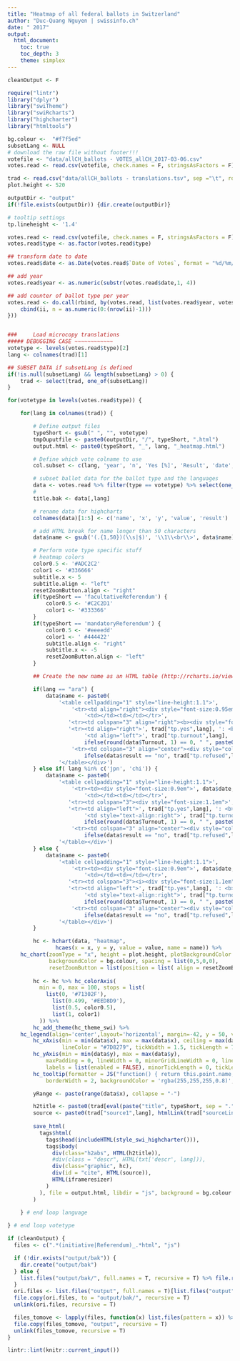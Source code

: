 ```yaml
---
title: "Heatmap of all federal ballots in Switzerland"
author: "Duc-Quang Nguyen | swissinfo.ch"
date: " 2017"
output: 
  html_document:
    toc: true
    toc_depth: 3
    theme: simplex
---
```


```r
cleanOutput <- F

require("lintr")
library("dplyr")
library("swiTheme")
library("swiRcharts")
library("highcharter")
library("htmltools")

bg.colour <-  "#f7f5ed"
subsetLang <- NULL
# download the raw file without footer!!!
votefile <- "data/allCH_ballots - VOTES_allCH_2017-03-06.csv"
votes.read <- read.csv(votefile, check.names = F, stringsAsFactors = F)

trad <- read.csv("data/allCH_ballots - translations.tsv", sep ="\t", row.names = 1, stringsAsFactors = F)
plot.height <- 520

outputDir <- "output"
if(!file.exists(outputDir)) {dir.create(outputDir)}

# tooltip settings
tp.lineheight <- '1.4'

```

```r
votes.read <- read.csv(votefile, check.names = F, stringsAsFactors = F)
votes.read$type <- as.factor(votes.read$type)

## transform date to date
votes.read$date <- as.Date(votes.read$`Date of Votes`, format = "%d/%m/%Y")

## add year
votes.read$year <- as.numeric(substr(votes.read$date,1, 4))

## add counter of ballot type per year
votes.read <- do.call(rbind, by(votes.read, list(votes.read$year, votes.read$type), function(ii) {
	cbind(ii, n = as.numeric(0:(nrow(ii)-1)))
}))


###		Load microcopy translations
##### DEBUGGING CASE ~~~~~~~~~~~~
votetype <- levels(votes.read$type)[2]
lang <- colnames(trad)[1]

## SUBSET DATA if subsetLang is defined
if(!is.null(subsetLang) && length(subsetLang) > 0) {
	trad <- select(trad, one_of(subsetLang))
}

```


```r
for(votetype in levels(votes.read$type)) {

	for(lang in colnames(trad)) {

		# Define output files
		typeShort <- gsub(" ", "", votetype)
		tmpOuputfile <- paste0(outputDir, "/", typeShort, ".html")
		output.html <- paste0(typeShort, "_", lang, "_heatmap.html")

		# Define which vote colname to use
		col.subset <- c(lang, 'year', 'n', 'Yes [%]', 'Result', 'date', 'Turnout' )

		# subset ballot data for the ballot type and the languages
		data <- votes.read %>% filter(type == votetype) %>% select(one_of(col.subset))
		#
		title.bak <- data[,lang]

		# rename data for highcharts
		colnames(data)[1:5] <- c('name', 'x', 'y', 'value', 'result')

		# add HTML break for name longer than 50 characters
		data$name <- gsub('(.{1,50})(\\s|$)', '\\1\\<br\\>', data$name)

		# Perform vote type specific stuff
		# heatmap colors
		color0.5 <- '#ADC2C2'
		color1 <- '#336666'
		subtitle.x <- 5
		subtitle.align <- "left"
		resetZoomButton.align <- "right"
		if(typeShort == 'facultativeReferendum') {
			color0.5 <- '#C2C2D1'
			color1 <- '#333366'
		}
		if(typeShort == 'mandatoryReferendum') {
			color0.5 <- '#eeeedd'
			color1 <- ' #444422'
			subtitle.align <- "right"
			subtitle.x <- -5
			resetZoomButton.align <- "left"
		}

		## Create the new name as an HTML table (http://rcharts.io/viewer/?5735146)

		if(lang == "ara") {
			data$name <- paste0(
				'<table cellpadding="1" style="line-height:1.1">',
			        '<tr><td align="right"><div style="font-size:0.95em">', data$date, '</td></div>',
						'<td></td><td></td></tr>',
			       '<tr><td colspan="3" align="right"><b><div style="font-size:1.2em">', data$name, '</b></div><hr></td></tr>',
			       '<tr><td align="right">', trad["tp.yes",lang], ': <b>', round(data$value, 1), '%</b>', '</td><td></td>',
				   		'<td align="left">', trad["tp.turnout",lang],  " : ",
						ifelse(round(data$Turnout, 1) == 0, " ", paste0(round(data$Turnout, 1), "%")), '</td></tr>',
					'<tr><td colspan="3" align="center"><div style="color:#999999">',
						ifelse(data$result == "no", trad["tp.refused",lang], trad["tp.accepted",lang]), '</td></tr>',
				'</table></div>')
		} else if( lang %in% c('jpn', 'chi')) {
			data$name <- paste0(
				'<table cellpadding="1" style="line-height:1.1">',
			        '<tr><td><div style="font-size:0.9em">', data$date, '</td></div>',
						'<td></td><td></td></tr>',
			       '<tr><td colspan="3"><div style="font-size:1.1em">', data$name, '</div><hr></td></tr>',
			       '<tr><td align="left">', trad["tp.yes",lang], ': <b>', round(data$value, 1), '%</b>', '</td><td></td>',
				   		'<td style="text-align:right">', trad["tp.turnout",lang],  " : ",
						ifelse(round(data$Turnout, 1) == 0, " ", paste0(round(data$Turnout, 1), "%")), '</td></tr>',
					'<tr><td colspan="3" align="center"><div style="color:#999999">',
						ifelse(data$result == "no", trad["tp.refused",lang], trad["tp.accepted",lang]), '</td></tr>',
				'</table></div>')
		} else {
			data$name <- paste0(
				'<table cellpadding="1" style="line-height:1.1">',
			        '<tr><td><div style="font-size:0.9em">', data$date, '</td></div>',
						'<td></td><td></td></tr>',
			       '<tr><td colspan="3"><i><div style="font-size:1.1em">', data$name, '</i></div><hr></td></tr>',
			       '<tr><td align="left">', trad["tp.yes",lang], ': <b>', round(data$value, 1), '%</b>', '</td><td></td>',
				   		'<td style="text-align:right">', trad["tp.turnout",lang],  " : ",
						ifelse(round(data$Turnout, 1) == 0, " ", paste0(round(data$Turnout, 1), "%")), '</td></tr>',
					'<tr><td colspan="3" align="center"><div style="color:#999999">',
						ifelse(data$result == "no", trad["tp.refused",lang], trad["tp.accepted",lang]), '</td></tr>',
				'</table></div>')
		}

		hc <- hchart(data, "heatmap", 
               hcaes(x = x, y = y, value = value, name = name)) %>%
    hc_chart(zoomType = "x", height = plot.height, plotBackgroundColor = bg.colour,
             backgroundColor = bg.colour, spacing = list(0,5,0,0),
             resetZoomButton = list(position = list( align = resetZoomButton.align )))
		
		hc <- hc %>% hc_colorAxis(
		  min = 0, max = 100, stops = list(
		    list(0, '#71302F'),
		      list(0.499, '#EED8D9'),
		      list(0.5, color0.5),
		      list(1, color1)
		  )) %>%
		hc_add_theme(hc_theme_swi) %>%
    hc_legend(align='center',layout='horizontal', margin=-42, y = 50, verticalAlign='top',symbolWidth = 100,symbolHeight=7) %>%
		hc_xAxis(min = min(data$x), max = max(data$x), ceiling = max(data$x), maxPadding = 0,  title = list(text = ""), 
		         lineColor = "#7D8279", tickWidth = 1.5, tickLength = 7, tickColor = "#7D8279") %>%
		hc_yAxis(min = min(data$y), max = max(data$y),
			maxPadding = 0, lineWidth = 0, minorGridLineWidth = 0, lineColor = 'transparent', title = list(text = ""),
			labels = list(enabled = FALSE), minorTickLength = 0, tickLength =  0, gridLineWidth =  0, minorGridLineWidth = 0) %>%
		hc_tooltip(formatter = JS("function() { return this.point.name; }"), useHTML = T,
			borderWidth = 2, backgroundColor = 'rgba(255,255,255,0.8)', style = list(padding = 3))

		yRange <- paste(range(data$x), collapse = "-")

		h2title <- paste0(trad[eval(paste("title", typeShort, sep = ".")),lang], " (", yRange, ")")
		source <- paste0(trad["source1",lang], htmlLink(trad["sourceLink",lang], trad["source2",lang]), " | swissinfo.ch")
		
		save_html(
		  tags$html(
		    tags$head(includeHTML(style_swi_highcharter())),
		    tags$body(    
		      div(class="h2abs", HTML(h2title)),
		      #div(class = "descr", HTML(txt['descr', lang])),
		      div(class="graphic", hc),
		      div(id = "cite", HTML(source)),
		      HTML(iframeresizer)
		    )
		  ), file = output.html, libdir = "js", background = bg.colour
		)
    
	} # end loop language

} # end loop votetype
```


```r
if (cleanOutput) {
  files <- c(".*(initiative|Referendum)_.*html", "js")

  if (!dir.exists("output/bak")) {
    dir.create("output/bak")
  } else {
    list.files("output/bak/", full.names = T, recursive = T) %>% file.remove()
  }
  ori.files <- list.files("output", full.names = T)[list.files("output") != "bak"]
  file.copy(ori.files, to = "output/bak/", recursive = T)
  unlink(ori.files, recursive = T)

  files_tomove <- lapply(files, function(x) list.files(pattern = x)) %>% unlist()
  file.copy(files_tomove, "output", recursive = T)
  unlink(files_tomove, recursive = T)
}
```

```r
lintr::lint(knitr::current_input())
```